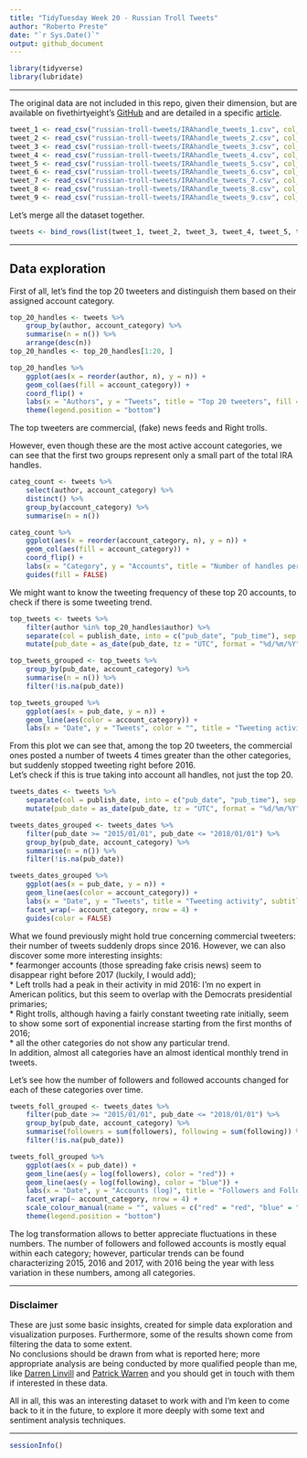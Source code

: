 ```yaml
---
title: "TidyTuesday Week 20 - Russian Troll Tweets"
author: "Roberto Preste"
date: "`r Sys.Date()`"
output: github_document
---
```


```r
library(tidyverse)
library(lubridate)
```

___ 

The original data are not included in this repo, given their dimension, but are available on fivethirtyeight's [GitHub](https://github.com/fivethirtyeight/russian-troll-tweets) and are detailed in a specific [article](https://fivethirtyeight.com/features/why-were-sharing-3-million-russian-troll-tweets/).  

```r
tweet_1 <- read_csv("russian-troll-tweets/IRAhandle_tweets_1.csv", col_types = "ccccccciiicciic")
tweet_2 <- read_csv("russian-troll-tweets/IRAhandle_tweets_2.csv", col_types = "ccccccciiicciic") 
tweet_3 <- read_csv("russian-troll-tweets/IRAhandle_tweets_3.csv", col_types = "ccccccciiicciic")
tweet_4 <- read_csv("russian-troll-tweets/IRAhandle_tweets_4.csv", col_types = "ccccccciiicciic")
tweet_5 <- read_csv("russian-troll-tweets/IRAhandle_tweets_5.csv", col_types = "ccccccciiicciic")
tweet_6 <- read_csv("russian-troll-tweets/IRAhandle_tweets_6.csv", col_types = "ccccccciiicciic") 
tweet_7 <- read_csv("russian-troll-tweets/IRAhandle_tweets_7.csv", col_types = "ccccccciiicciic")
tweet_8 <- read_csv("russian-troll-tweets/IRAhandle_tweets_8.csv", col_types = "ccccccciiicciic") 
tweet_9 <- read_csv("russian-troll-tweets/IRAhandle_tweets_9.csv", col_types = "ccccccciiicciic") 
```

Let's merge all the dataset together.  

```r
tweets <- bind_rows(list(tweet_1, tweet_2, tweet_3, tweet_4, tweet_5, tweet_6, tweet_7, tweet_8, tweet_9))
```

___

## Data exploration  

First of all, let's find the top 20 tweeters and distinguish them based on their assigned account category.  

```r
top_20_handles <- tweets %>% 
    group_by(author, account_category) %>% 
    summarise(n = n()) %>% 
    arrange(desc(n)) 
top_20_handles <- top_20_handles[1:20, ]
```

```r
top_20_handles %>% 
    ggplot(aes(x = reorder(author, n), y = n)) + 
    geom_col(aes(fill = account_category)) + 
    coord_flip() + 
    labs(x = "Authors", y = "Tweets", title = "Top 20 tweeters", fill = "") + 
    theme(legend.position = "bottom")
```

The top tweeters are commercial, (fake) news feeds and Right trolls.  

However, even though these are the most active account categories, we can see that the first two groups represent only a small part of the total IRA handles.  

```r
categ_count <- tweets %>% 
    select(author, account_category) %>% 
    distinct() %>% 
    group_by(account_category) %>% 
    summarise(n = n())
```

```r
categ_count %>% 
    ggplot(aes(x = reorder(account_category, n), y = n)) + 
    geom_col(aes(fill = account_category)) + 
    coord_flip() + 
    labs(x = "Category", y = "Accounts", title = "Number of handles per category") + 
    guides(fill = FALSE)
```

We might want to know the tweeting frequency of these top 20 accounts, to check if there is some tweeting trend.  

```r
top_tweets <- tweets %>% 
    filter(author %in% top_20_handles$author) %>% 
    separate(col = publish_date, into = c("pub_date", "pub_time"), sep = " ") %>% 
    mutate(pub_date = as_date(pub_date, tz = "UTC", format = "%d/%m/%Y"))
```

```r
top_tweets_grouped <- top_tweets %>% 
    group_by(pub_date, account_category) %>% 
    summarise(n = n()) %>% 
    filter(!is.na(pub_date))
```

```r
top_tweets_grouped %>% 
    ggplot(aes(x = pub_date, y = n)) + 
    geom_line(aes(color = account_category)) + 
    labs(x = "Date", y = "Tweets", color = "", title = "Tweeting activity", subtitle = "Top 20 handles")
```

From this plot we can see that, among the top 20 tweeters, the commercial ones posted a number of tweets 4 times greater than the other categories, but suddenly stopped tweeting right before 2016.  
Let's check if this is true taking into account all handles, not just the top 20.  

```r
tweets_dates <- tweets %>% 
    separate(col = publish_date, into = c("pub_date", "pub_time"), sep = " ") %>% 
    mutate(pub_date = as_date(pub_date, tz = "UTC", format = "%d/%m/%Y"))
```

```r
tweets_dates_grouped <- tweets_dates %>% 
    filter(pub_date >= "2015/01/01", pub_date <= "2018/01/01") %>% 
    group_by(pub_date, account_category) %>% 
    summarise(n = n()) %>% 
    filter(!is.na(pub_date))
```

```r
tweets_dates_grouped %>% 
    ggplot(aes(x = pub_date, y = n)) + 
    geom_line(aes(color = account_category)) + 
    labs(x = "Date", y = "Tweets", title = "Tweeting activity", subtitle = "All handles") + 
    facet_wrap(~ account_category, nrow = 4) + 
    guides(color = FALSE)
```

What we found previously might hold true concerning commercial tweeters: their number of tweets suddenly drops since 2016. However, we can also discover some more interesting insights:  
* fearmonger accounts (those spreading fake crisis news) seem to disappear right before 2017 (luckily, I would add);  
* Left trolls had a peak in their activity in mid 2016: I'm no expert in American politics, but this seem to overlap with the Democrats presidential primaries;  
* Right trolls, although having a fairly constant tweeting rate initially, seem to show some sort of exponential increase starting from the first months of 2016;  
* all the other categories do not show any particular trend.  
In addition, almost all categories have an almost identical monthly trend in tweets.  


Let's see how the number of followers and followed accounts changed for each of these categories over time.  

```r
tweets_foll_grouped <- tweets_dates %>% 
    filter(pub_date >= "2015/01/01", pub_date <= "2018/01/01") %>% 
    group_by(pub_date, account_category) %>% 
    summarise(followers = sum(followers), following = sum(following)) %>% 
    filter(!is.na(pub_date))
```

```r
tweets_foll_grouped %>% 
    ggplot(aes(x = pub_date)) + 
    geom_line(aes(y = log(followers), color = "red")) + 
    geom_line(aes(y = log(following), color = "blue")) + 
    labs(x = "Date", y = "Accounts (log)", title = "Followers and Followed accounts") + 
    facet_wrap(~ account_category, nrow = 4) + 
    scale_colour_manual(name = "", values = c("red" = "red", "blue" = "blue"), labels = c("Followed Accounts", "Followers")) + 
    theme(legend.position = "bottom")
```

The log transformation allows to better appreciate fluctuations in these numbers. The number of followers and followed accounts is mostly equal within each category; however, particular trends can be found characterizing 2015, 2016 and 2017, with 2016 being the year with less variation in these numbers, among all categories.  

___

### Disclaimer  

These are just some basic insights, created for simple data exploration and visualization purposes. Furthermore, some of the results shown come from filtering the data to some extent.  
No conclusions should be drawn from what is reported here; more appropriate analysis are being conducted by more qualified people than me, like [Darren Linvill](https://www.clemson.edu/cbshs/faculty-staff/profiles/darrenl) and [Patrick Warren](http://pwarren.people.clemson.edu/) and you should get in touch with them if interested in these data.  

All in all, this was an interesting dataset to work with and I'm keen to come back to it in the future, to explore it more deeply with some text and sentiment analysis techniques.  

___

```r
sessionInfo()
```

